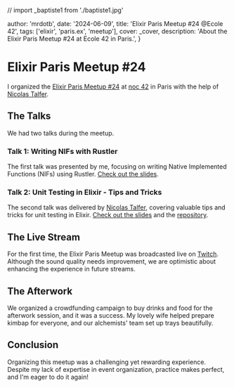 
// import _baptiste1 from './baptiste1.jpg'

  author: 'mrdotb',
  date: '2024-06-09',
  title: 'Elixir Paris Meetup #24 @Ecole 42',
  tags: ['elixir', 'paris.ex', 'meetup'],
  cover: _cover,
  description: 'About the Elixir Paris Meetup #24 at Ecole 42 in Paris.',
}


# Elixir Paris Meetup #24

I organized the [Elixir Paris Meetup #24](https://www.meetup.com/fr-FR/elixir/events/301199042/) at [noc 42](https://42.fr/) in Paris with the help of [Nicolas Talfer](https://www.linkedin.com/in/nicolas-talfer/).

<SingleLightbox src={_noc42} alt="Noc 42" />

## The Talks

We had two talks during the meetup.

### Talk 1: Writing NIFs with Rustler

The first talk was presented by me, focusing on writing Native Implemented Functions (NIFs) using Rustler.
[Check out the slides](https://docs.google.com/presentation/d/1Im8or5OhHH39IdxR7TtDUOFCTpm4MH5xvA-Vo8hisik/edit?usp=sharing).

<SingleLightbox src={_baptiste2} alt="Baptiste presenting the slides" />

### Talk 2: Unit Testing in Elixir - Tips and Tricks

The second talk was delivered by [Nicolas Talfer](https://www.linkedin.com/in/nicolas-talfer/), covering valuable tips and tricks for unit testing in Elixir.
[Check out the slides](/posts/elixir-paris-meetup-24-ecole-42/slide-unit-testing.pdf) and the [repository](https://github.com/nicolas-talfer/ljdc/).

## The Live Stream

For the first time, the Elixir Paris Meetup was broadcasted live on [Twitch](https://www.twitch.tv/videos/2165182272). Although the sound quality needs improvement, we are optimistic about enhancing the experience in future streams.

## The Afterwork

We organized a crowdfunding campaign to buy drinks and food for the afterwork session, and it was a success. My lovely wife helped prepare kimbap for everyone, and our alchemists' team set up trays beautifully.

<SingleLightbox src={_dressing} alt="The afterwork" />

## Conclusion

Organizing this meetup was a challenging yet rewarding experience. Despite my lack of expertise in event organization, practice makes perfect, and I'm eager to do it again!
